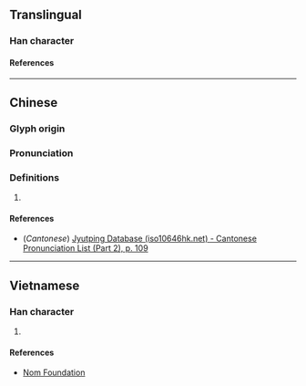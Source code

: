 {{character info}}
==Translingual==

===Han character===
{{Han char|rn=61|rad=心|as=10|sn=13|four=91086|canj=PMBC,XPMBC|ids=⿰忄貢}}

====References====
{{Han ref|kx=0396.100|dkj=10984|dj=0734.170|hdz=42335.130|uh=6129}}

----

==Chinese==
{{zh-forms}}

===Glyph origin===
{{Han etym}}

===Pronunciation===
{{zh-pron
|m=gōng
|c=gung1
|mc=y
|oc=y
|mn-t=gong5
|ma=
|cat=
}}

===Definitions===
{{zh-hanzi}}

# {{rfdef|zh}}
====References====
* (''Cantonese'') [http://www.iso10646hk.net/jp/document/download.jsp Jyutping Database (iso10646hk.net) - Cantonese Pronunciation List (Part 2), p. 109]

----

==Vietnamese==

===Han character===
{{vi-readings|rs=心10|reading=ngúng}}

# {{rfdef|vi|sort=心10}}

====References====
* [http://nomfoundation.org/common/nom_details.php?codepoint=6129 Nom Foundation]
